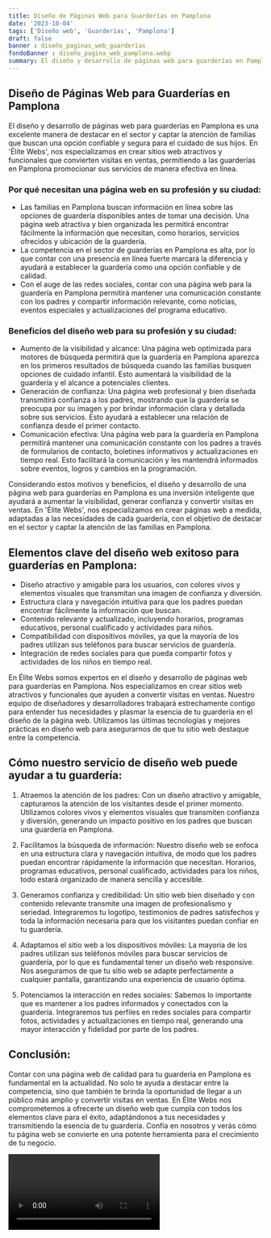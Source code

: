 ```yaml
---
title: Diseño de Páginas Web para Guarderías en Pamplona
date: '2023-10-04'
tags: ['Diseño web', 'Guarderías', 'Pamplona']
draft: false
banner : diseño_paginas_web_guarderías
fondoBanner : diseño_pagina_web_pamplona.webp
summary: El diseño y desarrollo de páginas web para guarderías en Pamplona es una excelente manera de destacar en el sector y captar la atención de familias que buscan una opción confiable y segura para el cuidado de sus hijos. En 'Élite Webs', nos especializamos en crear sitios web atractivos y funcionales que convierten visitas en ventas, permitiendo a las guarderías en Pamplona promocionar sus servicios de manera efectiva en línea. 
---
```


## Diseño de Páginas Web para Guarderías en Pamplona

El diseño y desarrollo de páginas web para guarderías en Pamplona es una excelente manera de destacar en el sector y captar la atención de familias que buscan una opción confiable y segura para el cuidado de sus hijos. En 'Élite Webs', nos especializamos en crear sitios web atractivos y funcionales que convierten visitas en ventas, permitiendo a las guarderías en Pamplona promocionar sus servicios de manera efectiva en línea. 

### Por qué necesitan una página web en su profesión y su ciudad:

- Las familias en Pamplona buscan información en línea sobre las opciones de guardería disponibles antes de tomar una decisión. Una página web atractiva y bien organizada les permitirá encontrar fácilmente la información que necesitan, como horarios, servicios ofrecidos y ubicación de la guardería.
- La competencia en el sector de guarderías en Pamplona es alta, por lo que contar con una presencia en línea fuerte marcará la diferencia y ayudará a establecer la guardería como una opción confiable y de calidad.
- Con el auge de las redes sociales, contar con una página web para la guardería en Pamplona permitirá mantener una comunicación constante con los padres y compartir información relevante, como noticias, eventos especiales y actualizaciones del programa educativo.

### Beneficios del diseño web para su profesión y su ciudad:

- Aumento de la visibilidad y alcance: Una página web optimizada para motores de búsqueda permitirá que la guardería en Pamplona aparezca en los primeros resultados de búsqueda cuando las familias busquen opciones de cuidado infantil. Esto aumentará la visibilidad de la guardería y el alcance a potenciales clientes.
- Generación de confianza: Una página web profesional y bien diseñada transmitirá confianza a los padres, mostrando que la guardería se preocupa por su imagen y por brindar información clara y detallada sobre sus servicios. Esto ayudará a establecer una relación de confianza desde el primer contacto.
- Comunicación efectiva: Una página web para la guardería en Pamplona permitirá mantener una comunicación constante con los padres a través de formularios de contacto, boletines informativos y actualizaciones en tiempo real. Esto facilitará la comunicación y les mantendrá informados sobre eventos, logros y cambios en la programación.

Considerando estos motivos y beneficios, el diseño y desarrollo de una página web para guarderías en Pamplona es una inversión inteligente que ayudará a aumentar la visibilidad, generar confianza y convertir visitas en ventas. En 'Élite Webs', nos especializamos en crear páginas web a medida, adaptadas a las necesidades de cada guardería, con el objetivo de destacar en el sector y captar la atención de las familias en Pamplona.

<GifSeo />

<Cta />

## Elementos clave del diseño web exitoso para guarderías en Pamplona:

- Diseño atractivo y amigable para los usuarios, con colores vivos y elementos visuales que transmitan una imagen de confianza y diversión.
- Estructura clara y navegación intuitiva para que los padres puedan encontrar fácilmente la información que buscan.
- Contenido relevante y actualizado, incluyendo horarios, programas educativos, personal cualificado y actividades para niños.
- Compatibilidad con dispositivos móviles, ya que la mayoría de los padres utilizan sus teléfonos para buscar servicios de guardería.
- Integración de redes sociales para que pueda compartir fotos y actividades de los niños en tiempo real.

En Élite Webs somos expertos en el diseño y desarrollo de páginas web para guarderías en Pamplona. Nos especializamos en crear sitios web atractivos y funcionales que ayuden a convertir visitas en ventas. Nuestro equipo de diseñadores y desarrolladores trabajará estrechamente contigo para entender tus necesidades y plasmar la esencia de tu guardería en el diseño de la página web. Utilizamos las últimas tecnologías y mejores prácticas en diseño web para asegurarnos de que tu sitio web destaque entre la competencia.

## Cómo nuestro servicio de diseño web puede ayudar a tu guardería:

1. Atraemos la atención de los padres: Con un diseño atractivo y amigable, capturamos la atención de los visitantes desde el primer momento. Utilizamos colores vivos y elementos visuales que transmiten confianza y diversión, generando un impacto positivo en los padres que buscan una guardería en Pamplona.

2. Facilitamos la búsqueda de información: Nuestro diseño web se enfoca en una estructura clara y navegación intuitiva, de modo que los padres puedan encontrar rápidamente la información que necesitan. Horarios, programas educativos, personal cualificado, actividades para los niños, todo estará organizado de manera sencilla y accesible.

3. Generamos confianza y credibilidad: Un sitio web bien diseñado y con contenido relevante transmite una imagen de profesionalismo y seriedad. Integraremos tu logotipo, testimonios de padres satisfechos y toda la información necesaria para que los visitantes puedan confiar en tu guardería.

4. Adaptamos el sitio web a los dispositivos móviles: La mayoría de los padres utilizan sus teléfonos móviles para buscar servicios de guardería, por lo que es fundamental tener un diseño web responsive. Nos aseguramos de que tu sitio web se adapte perfectamente a cualquier pantalla, garantizando una experiencia de usuario óptima.

5. Potenciamos la interacción en redes sociales: Sabemos lo importante que es mantener a los padres informados y conectados con la guardería. Integraremos tus perfiles en redes sociales para compartir fotos, actividades y actualizaciones en tiempo real, generando una mayor interacción y fidelidad por parte de los padres.

## Conclusión:

Contar con una página web de calidad para tu guardería en Pamplona es fundamental en la actualidad. No solo te ayuda a destacar entre la competencia, sino que también te brinda la oportunidad de llegar a un público más amplio y convertir visitas en ventas. En Élite Webs nos comprometemos a ofrecerte un diseño web que cumpla con todos los elementos clave para el éxito, adaptándonos a tus necesidades y transmitiendo la esencia de tu guardería. Confía en nosotros y verás cómo tu página web se convierte en una potente herramienta para el crecimiento de tu negocio.

<Video />

<CtaBot job='Guarderías' city='Pamplona'/>

<Gmaps query='Pamplona+españa+maps' />